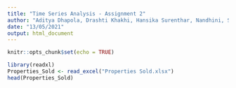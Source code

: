 ```yaml
---
title: "Time Series Analysis - Assignment 2"
author: "Aditya Dhapola, Drashti Khakhi, Hansika Surenthar, Nandhini, Shekhar Hazari"
date: "13/05/2021"
output: html_document
---
```


```r
knitr::opts_chunk$set(echo = TRUE)
```

```r
library(readxl)
Properties_Sold <- read_excel("Properties Sold.xlsx")
head(Properties_Sold)
```